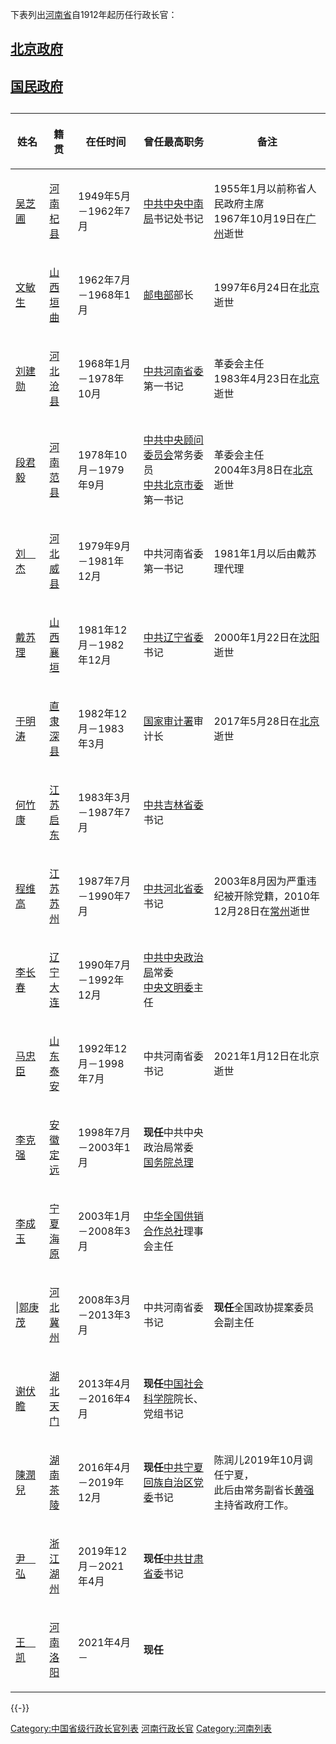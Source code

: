 {{dynamic list}}

下表列出[[河南省|河南省]]自1912年起历任行政长官：

== {{ROC-1912}}[[北洋政府|北京政府]] ==

== {{ROC-1928}}[[国民政府|国民政府]] ==

=={{PRC}}==
{| border="0" cellpadding="3px" style="border: 1px solid #999; background-color:#ffffff;"
|-align="center" style="background-color: #cccccc;"
! 姓名
! 籍贯
! 在任时间
! 曾任最高职务
! 备注
|-----
| [[吴芝圃|吴芝圃]]
| [[河南|河南]][[杞县|杞县]]
| 1949年5月－1962年7月
| [[中共中央中南局|中共中央中南局]]书记处书记
| 1955年1月以前称省人民政府主席<br>1967年10月19日在[[广州|广州]]逝世
|-----
| [[文敏生|文敏生]]
| [[山西|山西]][[垣曲|垣曲]]
| 1962年7月－1968年1月
| [[中华人民共和国邮电部|邮电部]]部长
| 1997年6月24日在[[北京|北京]]逝世
|-----
| [[刘建勋|刘建勋]]
| [[河北|河北]][[沧县|沧县]]
| 1968年1月－1978年10月
| [[中共河南省委|中共河南省委]]第一书记
| 革委会主任<br>1983年4月23日在[[北京|北京]]逝世
|-----
| [[段君毅|段君毅]]
| [[河南|河南]][[范县|范县]]
| 1978年10月－1979年9月
| [[中共中央顾问委员会|中共中央顾问委员会]]常务委员<br>[[中共北京市委|中共北京市委]]第一书记
| 革委会主任<br>2004年3月8日在[[北京|北京]]逝世
|-----
| [[刘杰_(省长)|刘　杰]]
| [[河北|河北]][[威县|威县]]
| 1979年9月－1981年12月
| 中共河南省委第一书记
| 1981年1月以后由戴苏理代理
|-----
| [[戴苏理|戴苏理]]
| [[山西|山西]][[襄垣|襄垣]]
| 1981年12月－1982年12月
| [[中共辽宁省委|中共辽宁省委]]书记
| 2000年1月22日在[[沈阳|沈阳]]逝世
|-----
| [[于明涛|于明涛]]
| [[直隶|直隶]][[深县|深县]]
| 1982年12月－1983年3月
| [[中华人民共和国审计署|国家审计署]]审计长
| 2017年5月28日在[[北京|北京]]逝世
|-----
| [[何竹康|何竹康]]
| [[江苏|江苏]][[启东|启东]]
| 1983年3月－1987年7月
| [[中共吉林省委|中共吉林省委]]书记
| 
|-----
| [[程维高|程维高]]
| [[江苏|江苏]][[苏州|苏州]]
| 1987年7月－1990年7月
| [[中共河北省委|中共河北省委]]书记
| 2003年8月因为严重违纪被开除党籍，2010年12月28日在[[常州|常州]]逝世
|-----
| [[李长春|李长春]]
| [[辽宁|辽宁]][[大连|大连]]
| 1990年7月－1992年12月
| [[中共中央政治局|中共中央政治局]]常委<br/>[[中央精神文明建設指導委員會|中央文明委]]主任
| 
|-----
| [[马忠臣|马忠臣]]
| [[山东|山东]][[泰安|泰安]]
| 1992年12月－1998年7月
| 中共河南省委书记
| 2021年1月12日在北京逝世
|-----
| [[李克强|李克强]]
| [[安徽|安徽]][[定远|定远]]
| 1998年7月－2003年1月
| '''现任'''中共中央政治局常委<br/>[[国务院总理|国务院总理]]
| 
|-----
| [[李成玉|李成玉]]
| [[宁夏|宁夏]][[海原|海原]]
| 2003年1月－2008年3月
| [[中华全国供销合作总社|中华全国供销合作总社]]理事会主任
|
|-----
| |[[郭庚茂|郭庚茂]]
| [[河北|河北]][[冀州|冀州]]
| 2008年3月－2013年3月
| 中共河南省委书记
| '''现任'''全国政协提案委员会副主任
|-----
| [[谢伏瞻|谢伏瞻]]
| [[湖北|湖北]][[天门市|天门]]
| 2013年4月－2016年4月
| '''现任'''[[中国社会科学院|中国社会科学院]]院长、党组书记
| 
|-----
| [[陳潤兒|陳潤兒]]
| [[湖南|湖南]][[茶陵|茶陵]]
| 2016年4月－2019年12月
| '''现任'''[[中共宁夏回族自治区党委|中共宁夏回族自治区党委]]书记
| 陈润儿2019年10月调任宁夏，<br />此后由常务副省长[[黄强_(1963年)|黄强]]主持省政府工作。
|-----
| [[尹弘|尹　弘]]
| [[浙江|浙江]][[湖州|湖州]]
| 2019年12月－2021年4月
| '''现任'''[[中共甘肃省委|中共甘肃省委]]书记
| 
|-----
| [[王凯_(1962年)|王　凯]]
| [[河南|河南]][[洛阳|洛阳]]
| 2021年4月－
| '''现任'''
| 
|}

{{-}}
{{中华人民共和国省级行政区行政主官}}
{{河南行政长官}}

[[Category:中国省级行政长官列表|Category:中国省级行政长官列表]]
[[Category:河南行政长官|]]
[[Category:河南列表|Category:河南列表]]